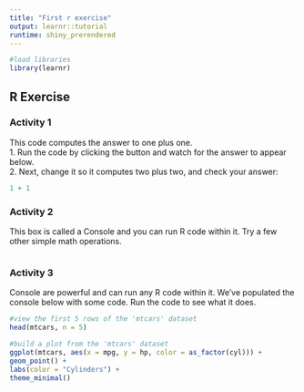 ```yaml
---
title: "First r exercise"
output: learnr::tutorial
runtime: shiny_prerendered
---
```

```r
#load libraries
library(learnr)
```

## R Exercise
### Activity 1
This code computes the answer to one plus one.  
1. Run the code by clicking the button and watch for the answer to appear below.  
2. Next, change it so it computes two plus two, and check your answer:  

```r
1 + 1
```
  
### Activity 2
This box is called a Console and you can run R code within it. Try a few other simple math operations.

```r

```
  
### Activity 3
Console are powerful and can run any R code within it. We've populated the console below with some code. Run the code to see what it does.

```r
#view the first 5 rows of the 'mtcars' dataset
head(mtcars, n = 5)

#build a plot from the 'mtcars' dataset
ggplot(mtcars, aes(x = mpg, y = hp, color = as_factor(cyl))) + 
geom_point() +
labs(color = "Cylinders") +
theme_minimal()
```

